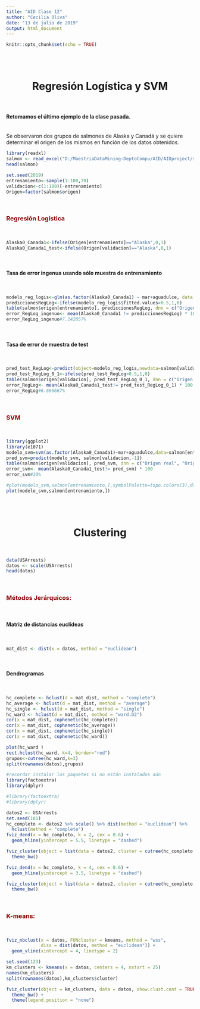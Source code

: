 ---
title: "AID Clase 12"
author: "Cecilia Oliva"
date: "13 de julio de 2019"
output: html_document
---

```{r setup, include=FALSE}
knitr::opts_chunk$set(echo = TRUE)
```
<br>
<br>

<center> <h1>Regresión Logística y SVM </h1> </center>

<br>
<h4>Retomamos el último ejemplo de la clase pasada.</h4>
<br>
Se observaron	dos	grupos de salmones de Alaska y Canadá y se quiere determinar el origen de los mismos en función de los datos obtenidos.
<br>
```{r echo=TRUE}
library(readxl)
salmon <- read_excel("D:/MaestriaDataMining-DeptoCompu/AID/AIDproject/salmon.xlsx")
head(salmon)

set.seed(2019)
entrenamiento<-sample(1:100,70)
validacion<-c(1:100)[-entrenamiento]
Origen=factor(salmon$origen)
```
<br>

### <span style="color:darkred">Regresión Logística</span>
<br>

```{r echo=TRUE}
Alaska0_Canada1<-ifelse(Origen[entrenamiento]=="Alaska",0,1)
Alaska0_Canada1_test<-ifelse(Origen[validacion]=="Alaska",0,1)
```
<br>
<h4>Tasa de error ingenua usando sólo muestra de entrenamiento </h4>
<br>
```{r echo=TRUE}
modelo_reg_logis<-glm(as.factor(Alaska0_Canada1) ~ mar+aguadulce, data = salmon[entrenamiento,],family="binomial")
prediccionesRegLog<-ifelse(modelo_reg_logis$fitted.values>0.5,1,0) 
table(salmon$origen[entrenamiento], prediccionesRegLog, dnn = c("Origen real", "Origen predicho"))
error_RegLog_ingenuo<- mean(Alaska0_Canada1 != prediccionesRegLog) * 100
error_RegLog_ingenuo#7.142857%

```
<br>
<h4>Tasa de error de muestra de test</h4>
<br>
```{r echo=TRUE}
pred_test_RegLog<-predict(object=modelo_reg_logis,newdata=salmon[validacion,-1],type="response")
pred_test_RegLog_0_1<-ifelse(pred_test_RegLog>0.5,1,0)
table(salmon$origen[validacion], pred_test_RegLog_0_1, dnn = c("Origen real", "Origen predicho"))
error_RegLog<- mean(Alaska0_Canada1_test!= pred_test_RegLog_0_1) * 100
error_RegLog#6.666667%
```
<br>

### <span style="color:darkred">SVM</span>
<br>

```{r echo=TRUE}
library(ggplot2)
library(e1071)
modelo_svm=svm(as.factor(Alaska0_Canada1)~mar+aguadulce,data=salmon[entrenamiento,],method="C-classification",kernel="radial",cost=10,gamma=.1)
pred_svm=predict(modelo_svm, salmon[validacion,-1])
table(salmon$origen[validacion], pred_svm, dnn = c("Origen real", "Origen predicho"))
error_svm<- mean(Alaska0_Canada1_test!= pred_svm) * 100
error_svm#10%

#plot(modelo_svm,salmon[entrenamiento,],symbolPalette=topo.colors(3),dataSymbol="o",color.palette=cm.colors)
plot(modelo_svm,salmon[entrenamiento,])
```
<br>
<br>

<center> <h1>Clustering</h1> </center>

<br>


```{r echo=TRUE}
data(USArrests) 
datos <- scale(USArrests) 
head(datos)
```
<br>

### <span style="color:darkred">Métodos Jerárquicos:</span>
<br>
<h4>Matriz de distancias euclídeas</h4>
<br>
```{r echo=TRUE}
mat_dist <- dist(x = datos, method = "euclidean") 
```
<br>
<h4>Dendrogramas</h4>
<br> 
 
```{r echo=TRUE}
hc_complete <- hclust(d = mat_dist, method = "complete") 
hc_average <- hclust(d = mat_dist, method = "average")
hc_single <- hclust(d = mat_dist, method = "single")
hc_ward <- hclust(d = mat_dist, method = "ward.D2")
cor(x = mat_dist, cophenetic(hc_complete))
cor(x = mat_dist, cophenetic(hc_average))
cor(x = mat_dist, cophenetic(hc_single))
cor(x = mat_dist, cophenetic(hc_ward))

plot(hc_ward )
rect.hclust(hc_ward, k=4, border="red")
grupos<-cutree(hc_ward,k=3)
split(rownames(datos),grupos)
```

```{r include=FALSE}
#recordar instalar los paquetes si no están instalados aún
library(factoextra)
library(dplyr)

```

```{r echo=TRUE}
#library(factoextra)
#library(dplyr)

```
```{r echo=TRUE}
datos2 <- USArrests 
set.seed(101) 
hc_completo <- datos2 %>% scale() %>% dist(method = "euclidean") %>% 
  hclust(method = "complete") 
fviz_dend(x = hc_completo, k = 2, cex = 0.6) + 
  geom_hline(yintercept = 5.5, linetype = "dashed")

fviz_cluster(object = list(data = datos2, cluster = cutree(hc_completo, k = 2)), ellipse.type = "convex", repel = TRUE, show.clust.cent = FALSE) + 
  theme_bw()

fviz_dend(x = hc_completo, k = 4, cex = 0.6) + 
  geom_hline(yintercept = 3.5, linetype = "dashed")

fviz_cluster(object = list(data = datos2, cluster = cutree(hc_completo, k = 4)), ellipse.type = "convex", repel = TRUE, show.clust.cent = FALSE) + 
  theme_bw()
```

<br>

### <span style="color:darkred">K-means:</span>
<br>
 
```{r echo=TRUE}
fviz_nbclust(x = datos, FUNcluster = kmeans, method = "wss", 
             diss = dist(datos, method = "euclidean")) + 
  geom_vline(xintercept = 4, linetype = 2)

set.seed(123) 
km_clusters <- kmeans(x = datos, centers = 4, nstart = 25)
names(km_clusters)
split(rownames(datos),km_clusters$cluster)

fviz_cluster(object = km_clusters, data = datos, show.clust.cent = TRUE, ellipse.type = "euclid", star.plot = TRUE, repel = TRUE) + 
  theme_bw() + 
  theme(legend.position = "none")

```       
     